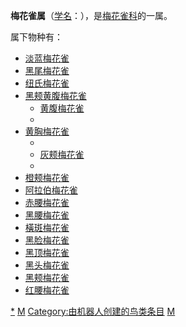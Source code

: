 {{Automatic Taxobox
| taxon = Estrilda
| authority = {{link-en|威廉·约翰·斯温森|William John Swainson|Swainson}}, 1827
| image = Blackcrownwaxbill.jpg
| image_caption = ''Estrilda nonnula''
| subdivision_ranks = [[物种|种]]
| subdivision = 见正文
}}

'''梅花雀属'''（[[学名|学名]]：{{lang|la|''Estrilda''}}），是[[梅花雀科|梅花雀科]]的一属。

属下物种有：
* [[淡蓝梅花雀|淡蓝梅花雀]] ''{{lang|la|Estrilda caerulescens}}''
* [[黑尾梅花雀|黑尾梅花雀]] ''{{lang|la|Estrilda perreini}}''
* [[纽氏梅花雀|纽氏梅花雀]] ''{{lang|la|Estrilda thomensis}}''
* [[黑颊黄腹梅花雀|黑颊黄腹梅花雀]]
** [[黄腹梅花雀|黄腹梅花雀]] ''{{lang|la|Estrilda quartinia}}'' 
** ''{{lang|la|Estrilda melanotis}}'' 
* [[黄胸梅花雀|黄胸梅花雀]]
** ''{{lang|la|Estrilda ochrogaster}}''
** [[灰颊梅花雀|灰颊梅花雀]] ''{{lang|la|Estrilda poliopareia}}''
** ''{{lang|la|Estrilda paludicola}}''
* [[橙颊梅花雀|橙颊梅花雀]] ''{{lang|la|Estrilda melpoda}}''
* [[阿拉伯梅花雀|阿拉伯梅花雀]] ''{{lang|la|Estrilda rufibarba}}''
* [[赤腰梅花雀|赤腰梅花雀]] ''{{lang|la|Estrilda rhodopyga}}''
* [[黑腰梅花雀|黑腰梅花雀]] ''{{lang|la|Estrilda troglodytes}}''
* [[橫斑梅花雀|橫斑梅花雀]] ''{{lang|la|Estrilda astrild}}''
* [[黑脸梅花雀|黑脸梅花雀]] ''{{lang|la|Estrilda nigriloris}}''
* [[黑顶梅花雀|黑顶梅花雀]] ''{{lang|la|Estrilda nonnula}}''
* [[黑头梅花雀|黑头梅花雀]] ''{{lang|la|Estrilda atricapilla}}''
* [[黑颊梅花雀|黑颊梅花雀]] ''{{lang|la|Estrilda erythronotos}}''
* [[红腰梅花雀|红腰梅花雀]] ''{{lang|la|Estrilda charmosyna}}''

{{Taxonbar}}
[[Category:梅花雀属|*]]
[[Category:梅花雀科|M]]
[[Category:由机器人创建的鸟类条目|Category:由机器人创建的鸟类条目]]
[[Category:_1827年描述的分类群|M]]